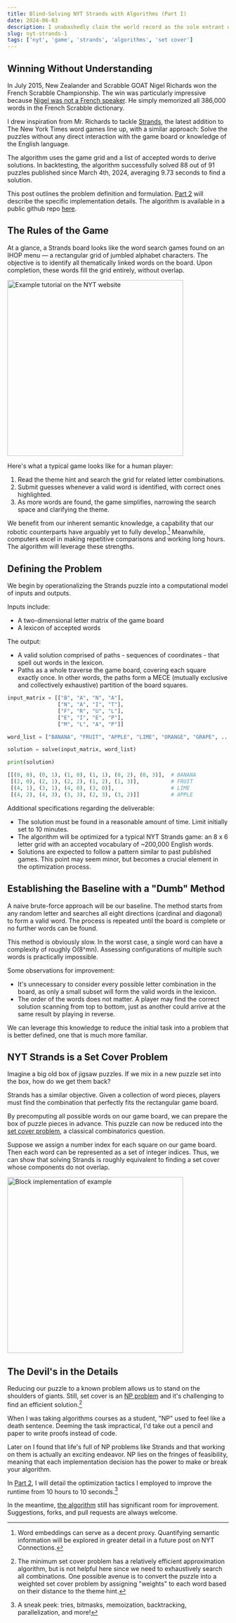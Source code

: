 ```yaml
---
title: Blind-Solving NYT Strands with Algorithms (Part I)
date: 2024-06-03
description: I unabashedly claim the world record as the sole entrant of the automated solve category. 
slug: nyt-strands-1
tags: ['nyt', 'game', 'strands', 'algorithms', 'set cover']
---
```



## Winning Without Understanding

In July 2015, New Zealander and Scrabble GOAT Nigel Richards won the French Scrabble Championship. The win was particularly impressive because [Nigel was not a French speaker](https://www.theguardian.com/lifeandstyle/2015/jul/21/new-french-scrabble-champion-nigel-richards-doesnt-speak-french). He simply memorized all 386,000 words in the French Scrabble dictionary.

I drew inspiration from Mr. Richards to tackle [Strands](https://www.nytimes.com/games/strands), the latest addition to The New York Times word games line up, with a similar approach:
Solve the puzzles without any direct interaction with the game board or knowledge of the English language. 

The algorithm uses the game grid and a list of accepted words to derive solutions.
In backtesting, the algorithm successfully solved 88 out of 91 puzzles published since March 4th, 2024, averaging 9.73 seconds to find a solution. 

This post outlines the problem definition and formulation. [Part 2](/blog/nyt-strands-2) will describe the specific implementation details. The algorithm is available in a public github repo [here](https://github.com/kimyoonduk/nyt-puzzle-solver).

## The Rules of the Game
At a glance, a Strands board looks like the word search games found on an IHOP menu — a rectangular grid of jumbled alphabet characters. 
The objective is to identify all thematically linked words on the board. Upon completion, these words fill the grid entirely, without overlap.

<img src="/blog/nyt-strands-1/0_fruit_example.png" alt="Example tutorial on the NYT website" width="400"/>

Here's what a typical game looks like for a human player:
1. Read the theme hint and search the grid for related letter combinations.
2. Submit guesses whenever a valid word is identified, with correct ones highlighted. 
3. As more words are found, the game simplifies, narrowing the search space and clarifying the theme.

We benefit from our inherent semantic knowledge, a capability that our robotic counterparts have arguably yet to fully develop.[^1] 
Meanwhile, computers excel in making repetitive comparisons and working long hours. The algorithm will leverage these strengths.

## Defining the Problem

We begin by operationalizing the Strands puzzle into a computational model of inputs and outputs.

Inputs include: 
- A two-dimensional letter matrix of the game board
- A lexicon of accepted words

The output:
- A valid solution comprised of paths - sequences of coordinates - that spell out words in the lexicon.
- Paths as a whole traverse the game board, covering each square exactly once. In other words, the paths form a MECE (mutually exclusive and collectively exhaustive) partition of the board squares.

```python
input_matrix = [["B", "A", "N", "A"],
                ["N", "A", "I", "T"],
                ["F", "R", "U", "L"],
                ["E", "I", "E", "P"],
                ["M", "L", "A", "P"]]

word_list = ["BANANA", "FRUIT", "APPLE", "LIME", "ORANGE", "GRAPE", ...]

solution = solve(input_matrix, word_list)

print(solution)

[[(0, 0), (0, 1), (1, 0), (1, 1), (0, 2), (0, 3)],  # BANANA
 [(2, 0), (2, 1), (2, 2), (1, 2), (1, 3)],          # FRUIT
 [(4, 1), (3, 1), (4, 0), (3, 0)],                  # LIME
 [(4, 2), (4, 3), (3, 3), (2, 3), (3, 2)]]          # APPLE  
```

Additional specifications regarding the deliverable:
- The solution must be found in a reasonable amount of time. Limit initially set to 10 minutes.
- The algorithm will be optimized for a typical NYT Strands game: an 8 x 6 letter grid with an accepted vocabulary of ~200,000 English words.
- Solutions are expected to follow a pattern similar to past published games. This point may seem minor, but becomes a crucial element in the optimization process.

## Establishing the Baseline with a "Dumb" Method

A naive brute-force approach will be our baseline. The method starts from any random letter and searches all eight directions (cardinal and diagonal) to form a valid word. The process is repeated until the board is complete or no further words can be found.

This method is obviously slow. In the worst case, a single word can have a complexity of roughly O(8^mn). Assessing configurations of multiple such words is practically impossible.

Some observations for improvement:
- It's unnecessary to consider every possible letter combination in the board, as only a small subset will form the valid words in the lexicon.
- The order of the words does not matter. A player may find the correct solution scanning from top to bottom, just as another could arrive at the same result by playing in reverse.

We can leverage this knowledge to reduce the initial task into a problem that is better defined, one that is much more familiar. 

## NYT Strands is a Set Cover Problem

Imagine a big old box of jigsaw puzzles. If we mix in a new puzzle set into the box, how do we get them back?

Strands has a similar objective. Given a collection of word pieces, players must find the combination that perfectly fits the rectangular game board.

By precomputing all possible words on our game board, we can prepare the box of puzzle pieces in advance. 
This puzzle can now be reduced into the [set cover problem](https://en.wikipedia.org/wiki/Set_cover_problem), a classical combinatorics question.

Suppose we assign a number index for each square on our game board. Then each word can be represented as a set of integer indices.
Thus, we can show that solving Strands is roughly equivalent to finding a set cover whose components do not overlap.

<img src="/blog/nyt-strands-1/1_fruit_blocks.png" alt="Block implementation of example" width="400"/>


## The Devil's in the Details

Reducing our puzzle to a known problem allows us to stand on the shoulders of giants.
Still, set cover is an [NP problem](https://en.wikipedia.org/wiki/NP-completeness) and it's challenging to find an efficient solution.[^2]

When I was taking algorithms courses as a student, "NP" used to feel like a death sentence.
Deeming the task impractical, I'd take out a pencil and paper to write proofs instead of code.

Later on I found that life's full of NP problems like Strands and that working on them is actually an exciting endeavor.
NP lies on the fringes of feasibility, meaning that each implementation decision has the power to make or break your algorithm.

In [Part 2](/blog/nyt-strands-2), I will detail the optimization tactics I employed to improve the runtime from 10 hours to 10 seconds.[^3] 

In the meantime, [the algorithm](https://github.com/kimyoonduk/nyt-puzzle-solver) still has significant room for improvement. Suggestions, forks, and pull requests are always welcome. 


[^1]: Word embeddings can serve as a decent proxy. Quantifying semantic information will be explored in greater detail in a future post on NYT Connections.

[^2]: The minimum set cover problem has a relatively efficient approximation algorithm, but is not helpful here since we need to exhaustively search all combinations. One possible avenue is to convert the puzzle into a weighted set cover problem by assigning "weights" to each word based on their distance to the theme hint.

[^3]: A sneak peek: tries, bitmasks, memoization, backtracking, parallelization, and more!